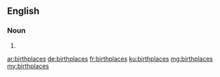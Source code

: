 ==English==

===Noun===
{{head|en|plural}}

# {{plural of|birthplace|lang=en|nocat=1}}

[[ar:birthplaces]]
[[de:birthplaces]]
[[fr:birthplaces]]
[[ku:birthplaces]]
[[mg:birthplaces]]
[[my:birthplaces]]